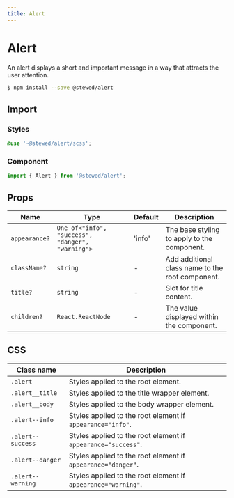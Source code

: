 ```yaml
---
title: Alert
---
```


# Alert

An alert displays a short and important message in a way that attracts the user attention.

```bash
$ npm install --save @stewed/alert
```

## Import

### Styles

```scss
@use '~@stewed/alert/scss';
```

### Component

```js
import { Alert } from '@stewed/alert';
```

## Props

| Name          | Type                                             | Default | Description                                      |
| ------------- | ------------------------------------------------ | ------- | ------------------------------------------------ |
| `appearance?` | `One of<"info", "success", "danger", "warning">` | 'info'  | The base styling to apply to the component.      |
| `className?`  | `string`                                         | -       | Add additional class name to the root component. |
| `title?`      | `string`                                         | -       | Slot for title content.                          |
| `children?`   | `React.ReactNode`                                | -       | The value displayed within the component.        |

## CSS

| Class name        | Description                                                   |
| ----------------- | ------------------------------------------------------------- |
| `.alert`          | Styles applied to the root element.                           |
| `.alert__title`   | Styles applied to the title wrapper element.                  |
| `.alert__body`    | Styles applied to the body wrapper element.                   |
| `.alert--info`    | Styles applied to the root element if `appearance="info"`.    |
| `.alert--success` | Styles applied to the root element if `appearance="success"`. |
| `.alert--danger`  | Styles applied to the root element if `appearance="danger"`.  |
| `.alert--warning` | Styles applied to the root element if `appearance="warning"`. |

